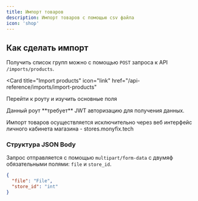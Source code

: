 ```yaml
---
title: Импорт товаров
description: Импорт товаров с помощью csv файла
icon: 'shop'
---
```


## Как сделать импорт

Получить список групп можно с помощью `POST` запроса к API `/imports/products`.

<Card
  title="Import products"
  icon="link"
  href="/api-reference/imports/import-products"
>
  Перейти к роуту и изучить основные поля
</Card>

<Note>
  Данный роут **требует** JWT авторизацию для получения данных.

  Импорт товаров осуществляется исключительно через веб интерфейс личного кабинета магазина - stores.monyfix.tech
</Note>

### Структура JSON Body

Запрос отправляется с помощью `multipart/form-data` с двумяф обязательными полями: `file` и `store_id`.

```json
{
  "file": "File",
  "store_id": "int"
}
```